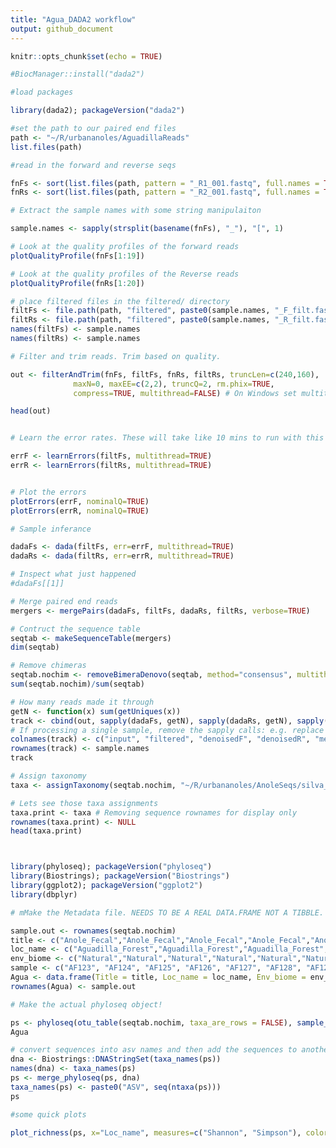 ```yaml
---
title: "Agua_DADA2 workflow"
output: github_document
---
```


```r
knitr::opts_chunk$set(echo = TRUE)
```

``` r

#BiocManager::install("dada2")

#load packages

library(dada2); packageVersion("dada2")

```


``` r
#set the path to our paired end files
path <- "~/R/urbananoles/AguadillaReads"
list.files(path)

#read in the forward and reverse seqs

fnFs <- sort(list.files(path, pattern = "_R1_001.fastq", full.names = TRUE))
fnRs <- sort(list.files(path, pattern = "_R2_001.fastq", full.names = TRUE))

# Extract the sample names with some string manipulaiton

sample.names <- sapply(strsplit(basename(fnFs), "_"), "[", 1)

# Look at the quality profiles of the forward reads
plotQualityProfile(fnFs[1:19])

# Look at the quality profiles of the Reverse reads
plotQualityProfile(fnRs[1:20])
```




``` r

# place filtered files in the filtered/ directory 
filtFs <- file.path(path, "filtered", paste0(sample.names, "_F_filt.fastq.gz"))
filtRs <- file.path(path, "filtered", paste0(sample.names, "_R_filt.fastq.gz"))
names(filtFs) <- sample.names
names(filtRs) <- sample.names

# Filter and trim reads. Trim based on quality.

out <- filterAndTrim(fnFs, filtFs, fnRs, filtRs, truncLen=c(240,160),
              maxN=0, maxEE=c(2,2), truncQ=2, rm.phix=TRUE,
              compress=TRUE, multithread=FALSE) # On Windows set multithread=FALSE

head(out)


# Learn the error rates. These will take like 10 mins to run with this data.

errF <- learnErrors(filtFs, multithread=TRUE)
errR <- learnErrors(filtRs, multithread=TRUE)


# Plot the errors
plotErrors(errF, nominalQ=TRUE)
plotErrors(errR, nominalQ=TRUE)
```


``` r

# Sample inferance

dadaFs <- dada(filtFs, err=errF, multithread=TRUE)
dadaRs <- dada(filtRs, err=errR, multithread=TRUE)

# Inspect what just happened
#dadaFs[[1]]

# Merge paired end reads
mergers <- mergePairs(dadaFs, filtFs, dadaRs, filtRs, verbose=TRUE)

# Contruct the sequence table
seqtab <- makeSequenceTable(mergers)
dim(seqtab)

# Remove chimeras
seqtab.nochim <- removeBimeraDenovo(seqtab, method="consensus", multithread=TRUE, verbose=TRUE)
sum(seqtab.nochim)/sum(seqtab)

# How many reads made it through
getN <- function(x) sum(getUniques(x))
track <- cbind(out, sapply(dadaFs, getN), sapply(dadaRs, getN), sapply(mergers, getN), rowSums(seqtab.nochim))
# If processing a single sample, remove the sapply calls: e.g. replace sapply(dadaFs, getN) with getN(dadaFs)
colnames(track) <- c("input", "filtered", "denoisedF", "denoisedR", "merged", "nonchim")
rownames(track) <- sample.names
track

# Assign taxonomy
taxa <- assignTaxonomy(seqtab.nochim, "~/R/urbananoles/AnoleSeqs/silva_nr99_v138_train_set.fa.gz", multithread=TRUE)

# Lets see those taxa assignments
taxa.print <- taxa # Removing sequence rownames for display only
rownames(taxa.print) <- NULL
head(taxa.print)




```

``` r

library(phyloseq); packageVersion("phyloseq")
library(Biostrings); packageVersion("Biostrings")
library(ggplot2); packageVersion("ggplot2")
library(dbplyr)

# mMake the Metadata file. NEEDS TO BE A REAL DATA.FRAME NOT A TIBBLE. Need to figure out how to import as a dataframe its probably easier than what I did below.

sample.out <- rownames(seqtab.nochim)
title <- c("Anole_Fecal","Anole_Fecal","Anole_Fecal","Anole_Fecal","Anole_Fecal","Anole_Fecal","Anole_Fecal","Anole_Fecal","Anole_Fecal","Anole_Fecal","Anole_Fecal","Anole_Fecal","Anole_Fecal","Anole_Fecal","Anole_Fecal","Anole_Fecal","Anole_Fecal","Anole_Fecal","Anole_Fecal","Anole_Fecal")
loc_name <- c("Aguadilla_Forest","Aguadilla_Forest","Aguadilla_Forest","Aguadilla_Forest","Aguadilla_Forest","Aguadilla_Forest","Aguadilla_Forest","Aguadilla_Forest","Aguadilla_Forest","Aguadilla_Forest","Aguadilla_urban","Aguadilla_urban","Aguadilla_urban","Aguadilla_urban","Aguadilla_urban","Aguadilla_urban","Aguadilla_urban","Aguadilla_urban","Aguadilla_urban","Aguadilla_urban")
env_biome <- c("Natural","Natural","Natural","Natural","Natural","Natural","Natural","Natural","Natural","Natural","Urban","Urban","Urban","Urban","Urban","Urban","Urban","Urban","Urban","Urban")
sample <- c("AF123", "AF124", "AF125", "AF126", "AF127", "AF128", "AF129", "AF130", "AF131", "AF132", "AF133", "AF134", "AF135", "AF136", "AF137", "AF138", "AF139", "AF140", "AF141", "AF142")
Agua <- data.frame(Title = title, Loc_name = loc_name, Env_biome = env_biome, Sample = sample)
rownames(Agua) <- sample.out

# Make the actual phyloseq object!

ps <- phyloseq(otu_table(seqtab.nochim, taxa_are_rows = FALSE), sample_data(Agua), tax_table(taxa))
Agua

# convert sequences into asv names and then add the sequences to another subfield. the summarize our phyloseq object.
dna <- Biostrings::DNAStringSet(taxa_names(ps))
names(dna) <- taxa_names(ps)
ps <- merge_phyloseq(ps, dna)
taxa_names(ps) <- paste0("ASV", seq(ntaxa(ps)))
ps

```

``` r

#some quick plots

plot_richness(ps, x="Loc_name", measures=c("Shannon", "Simpson"), color="Env_biome")


```



















